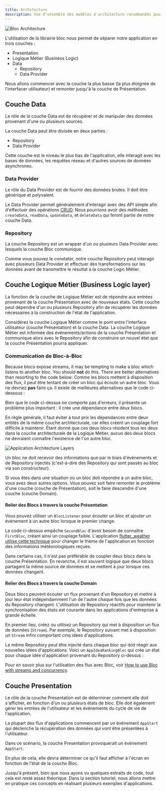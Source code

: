```yaml
---
title: Architecture
description: Vue d'ensemble des modèles d'architecture recommandés pour l'utilisation de Bloc.
---
```



![Bloc Architecture](~/assets/concepts/bloc_architecture_full.png)

L'utilisation de la librairie bloc nous permet de séparer notre application en trois couches :

- Presentation
- Logique Métier (Business Logic)
- Data
  - Repository
  - Data Provider

Nous allons commencer avec la couche la plus basse (la plus éloignée de l'interfacer utilisateur) et remonter jusqu'à la couche de Présentation.

## Couche Data

Le rôle de la couche Data est de récupérer et de manipuler des données provenant d'une ou plusieurs sources.

La couche Data peut être divisée en deux parties :

- Repository
- Data Provider

Cette couche est le niveau le plus bas de l'application, elle interagit avec les bases de données, les requêtes réseau et d'autres sources de données asynchrones.

### Data Provider

Le rôle du Data Provider est de fournir des données brutes. Il doit être générique et polyvalent.

Le Data Provider permet généralement d’interagir avec des API simple afin d'effectuer des opérations [CRUD](https://en.wikipedia.org/wiki/Create,_read,_update_and_delete).
Nous pourrions avoir des méthodes `createData`, `readData`, `updateData`, et `deleteData` qui feront partie de notre couche Data.

<DataProviderSnippet />

### Repository

La couche Repository est un wrapper d'un ou plusieurs Data Provider avec lesquels la couche Bloc communique.

<RepositorySnippet />

Comme vous pouvez le constater, notre couche Repository peut interagir avec plusieurs Data Provider et effectuer des transformations sur les données avant de transmettre le résultat à la couche Logic Métier.

## Couche Logique Métier (Business Logic layer)

La fonction de la couche de Logique Métier est de répondre aux entrées provenant de la couche Présentation avec de nouveaux états. Cette couche peut dépendre d'un ou plusieurs Repository afin de récupérer les données nécessaires à la construction de l'état de l'application.

Considérez la couche Logique Métier comme le pont entre l'interface utilisateur (couche Présentation) et la couche Data. La couche Logique Métier est informée des événements/actions de la couche Présentation et communique alors avec le Repository afin de construire un nouvel état que la couche Présentation pourra appliquer.

<BusinessLogicComponentSnippet />

### Communication de Bloc-à-Bloc

Because blocs expose streams, it may be tempting to make a bloc which listens to another bloc. You should **not** do this. There are better alternatives than resorting to the code below:
Comme les blocs mettent à disposition des flux, il peut être tentant de créer un bloc qui écoute un autre bloc. Vous ne devriez **pas** faire ça. Il existe de meilleures alternatives que le code ci-dessous :

<BlocTightCouplingSnippet />

Bien que le code ci-dessus ne comporte pas d'erreurs, il présente un problème plus important : il crée une dépendance entre deux blocs.

En règle générale, il faut éviter à tout prix les dépendances entre deux entités de la même couche architecturale, car elles créent un couplage fort difficile à maintenir. Étant donné que ces deux blocs résident tous les deux dans la couche architecturale de la Logique Métier, aucun des deux blocs ne devraient connaître l'existence de l'un autre bloc.

![Application Architecture Layers](~/assets/architecture/architecture.png)

Un bloc ne doit recevoir des informations que par le biais d'événements et de Repository injectés (c'est-à-dire des Repository qui sont passés au bloc via son constructeur).

Si vous êtes dans une situation où un bloc doit répondre à un autre bloc, vous avez deux autres options. Vous pouvez soit faire remonter le problème d'une couche (couche de Présentation), soit le faire descendre d'une couche (couche Domain).

#### Relier des Blocs à travers la couche Présentation

Vous pouvez utiliser un `BlocListener` pour écouter un bloc et ajouter un événement à un autre bloc lorsque le premier change.

<BlocLooseCouplingPresentationSnippet />

Le code ci-dessus empêche `SecondBloc` d'avoir besoin de connaître `FirstBloc`, créant ainsi un couplage faible. L'application [flutter_weather](/fr/tutorials/flutter-weather) [utilise cette technique](https://github.com/felangel/bloc/blob/b4c8db938ad71a6b60d4a641ec357905095c3965/examples/flutter_weather/lib/weather/view/weather_page.dart#L38-L42) pour changer le thème de l'application en fonction des informations météorologiques reçues.

Dans certains cas, il n'est pas préférable de coupler deux blocs dans la couche Présentation. En revanche, il est souvent logique que deux blocs partagent la même source de données et se mettent à jour lorsque ces données changent.

#### Relier des Blocs à travers la couche Domain

Deux blocs peuvent écouter un flux provenant d'un Repository et mettre à jour leur état indépendamment l'un de l'autre chaque fois que les données du Repository changent. L'utilisation de Repository réactifs pour maintenir la synchronisation des états est courante dans les applications d'entreprise à grande échelle.

En premier lieu, créez ou utilisez un Repository qui met à disposition un flux de données (`Stream`). Par exemple, le Repository suivant met à disposition un `Stream` infini comportant cinq idées d'applications.

<AppIdeasRepositorySnippet />

Le même Repository peut être injecté dans chaque bloc qui doit réagir aux nouvelles idées d'applications. Voici un `AppIdeaRankingBloc` qui crée un état pour chaque idée d'application provenant du Repository ci-dessus :

<AppIdeaRankingBlocSnippet />

Pour en savoir plus sur l'utilisation des flux avec Bloc, voir [How to use Bloc with streams and concurrency](https://verygood.ventures/blog/how-to-use-bloc-with-streams-and-concurrency).

## Couche Presentation

Le rôle de la couche Presentation est de déterminer comment elle doit s'afficher, en fonction d'un ou plusieurs états de bloc. Elle doit également gérer les entrées de l'utilisateur et les événements du cycle de vie de l'application.

La plupart des flux d'applications commencent par un événement `AppStart` qui déclenche la récupération des données qui vont être présentées à l'utilisateur.

Dans ce scénario, la couche Presentation provoquerait un événement `AppStart`.

En plus de cela, elle devra déterminer ce qu'il faut afficher à l'écran en fonction de l'état de la couche Bloc.

<PresentationComponentSnippet />

Jusqu'à présent, bien que nous ayons vu quelques extraits de code, tout cela est resté assez théorique. Dans la section tutoriel, nous allons mettre en pratique ces concepts en réalisant plusieurs exemples d'applications.
